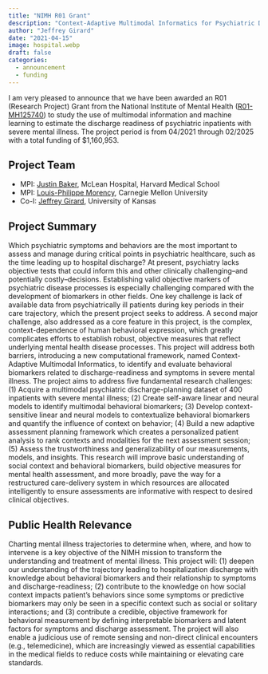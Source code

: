```yaml
---
title: "NIMH R01 Grant"
description: "Context-Adaptive Multimodal Informatics for Psychiatric Discharge Planning"
author: "Jeffrey Girard"
date: "2021-04-15"
image: hospital.webp
draft: false
categories:
  - announcement
  - funding
---
```


I am very pleased to announce that we have been awarded an R01 (Research Project) Grant from the National Institute of Mental Health ([R01-MH125740](https://reporter.nih.gov/search/6YabSubeokyomHaXUxlcMA/project-details/10392429)) to study the use of multimodal information and machine learning to estimate the discharge readiness of psychiatric inpatients with severe mental illness. The project period is from 04/2021 through 02/2025 with a total funding of $1,160,953.

## Project Team

- MPI: [Justin Baker](https://www.mcleanhospital.org/profile/justin-baker), McLean Hospital, Harvard Medical School
- MPI: [Louis-Philippe Morency](https://www.cs.cmu.edu/~morency/), Carnegie Mellon University
- Co-I: [Jeffrey Girard](https://affcom.ku.edu/people/staff/girard_jeffrey.html), University of Kansas

## Project Summary

Which psychiatric symptoms and behaviors are the most important to assess and manage during critical points in psychiatric healthcare, such as the time leading up to hospital discharge? At present, psychiatry lacks objective tests that could inform this and other clinically challenging–and potentially costly–decisions. Establishing valid objective markers of psychiatric disease processes is especially challenging compared with the development of biomarkers in other fields. One key challenge is lack of available data from psychiatrically ill patients during key periods in their care trajectory, which the present project seeks to address. A second major challenge, also addressed as a core feature in this project, is the complex, context-dependence of human behavioral expression, which greatly complicates efforts to establish robust, objective measures that reflect underlying mental health disease processes. This project will address both barriers, introducing a new computational framework, named Context-Adaptive Multimodal Informatics, to identify and evaluate behavioral biomarkers related to discharge-readiness and symptoms in severe mental illness. The project aims to address five fundamental research challenges: (1) Acquire a multimodal psychiatric discharge-planning dataset of 400 inpatients with severe mental illness; (2) Create self-aware linear and neural models to identify multimodal behavioral biomarkers; (3) Develop context-sensitive linear and neural models to contextualize behavioral biomarkers and quantify the influence of context on behavior; (4) Build a new adaptive assessment planning framework which creates a personalized patient analysis to rank contexts and modalities for the next assessment session; (5) Assess the trustworthiness and generalizability of our measurements, models, and insights. This research will improve basic understanding of social context and behavioral biomarkers, build objective measures for mental health assessment, and more broadly, pave the way for a restructured care-delivery system in which resources are allocated intelligently to ensure assessments are informative with respect to desired clinical objectives.

## Public Health Relevance

Charting mental illness trajectories to determine when, where, and how to intervene is a key objective of the NIMH mission to transform the understanding and treatment of mental illness. This project will: (1) deepen our understanding of the trajectory leading to hospitalization discharge with knowledge about behavioral biomarkers and their relationship to symptoms and discharge-readiness; (2) contribute to the knowledge on how social context impacts patient's behaviors since some symptoms or predictive biomarkers may only be seen in a specific context such as social or solitary interactions; and (3) contribute a credible, objective framework for behavioral measurement by defining interpretable biomarkers and latent factors for symptoms and discharge assessment. The project will also enable a judicious use of remote sensing and non-direct clinical encounters (e.g., telemedicine), which are increasingly viewed as essential capabilities in the medical fields to reduce costs while maintaining or elevating care standards.
